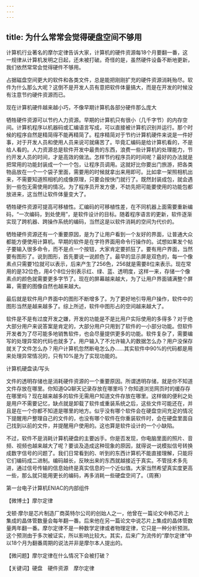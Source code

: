 ```yaml
---
---
---
```

title: 为什么常常会觉得硬盘空间不够用
---




计算机行业著名的摩尔定律告诉大家，计算机的硬件资源每18个月要翻一番，这一规律从计算机发明之日起，还未被打破。奇怪的是，虽然硬件设备不断地更新，我们依然常常会觉得硬件不够用。



占据磁盘空间更大的软件和各类文件，总是能把刚刚扩充的硬件资源消耗殆尽。软件为什么那么大呢？这倒不是开发人员有意把软件体量搞大，而是在开发的时候没有注意节约硬件资源而已。

现在计算机硬件越来越小巧，不像早期计算机各部分硬件那么庞大



牺牲硬件资源可以节约人力资源。早期的计算机只有很小（几千字节）的内存空间。计算机程序以机器码或汇编语言写成，可以直接被计算机识别并运行。那个时候的程序自然是精简得不能再精简了。程序精简对于节约计算机硬件来说是一件好事，对于开发人员和使用人员来说可就痛苦了。毕竟汇编码是给计算机看的，不是给人看的。人力资源总是软件开发中最贵的东西，浪费一些计算机的处理能力，节约开发人员的时间，才是高效的做法。怎样节约程序员的时间呢？最好的办法就是把常用的功能封装成一个一个包，让程序员调用。这就好比你要出门旅游，把各类物品放在一个一个袋子里面，需要用的时候就拿出来用即可。比如拿一架照相机出来，不需要知道照相机的成像原理，只要会按快门就行了。既然封装成包，就会遇到一些包无需使用的情况。为了程序员开发方便，不妨先把可能要使用的功能包都放进来，这当然让软件体量变大了。

牺牲硬件资源可提高可移植性。汇编码的可移植性差，在不同机器上面需要重新编码，“一次编码，到处使用”，是软件设计的目标。随着程序语言的更新，软件逐渐实现了跨机器、跨操作系统的编码，当然这是以软件消耗的空间为代价的。

牺牲硬件资源还有一个重要原因，是为了让用户看到一个友好的界面，让普通大众都能方便使用计算机。早期的软件是在字符界面用命令行操作的。试想如果发个帖子要输入很多命令，而不是点一个按钮，大家肯定要抓狂了。要有用户界面，当然要有图形了。说到图形，首先要说一说颜色了。最早的显示屏是双色的，每一个像素点只需要1位就可以表示，后来产生了256色，256就是需要8位来表示。现在常用的是32位色，用4个8位分别表示红、绿、蓝、透明度，这样一来，存储一个像素点的颜色就需要更多字节了。现在的屏幕越来越大，为了让用户界面铺满整个屏幕，需要的图像自然也越来越大。

最后就是软件用户界面中的图形不断增多了。为了更好地引导用户操作，软件中的图形当然是越来越多了。综上所述，软件中图形占的空间越来越大了。

软件是不是有过度开发之嫌，开发的功能是不是比用户实际使用的多得多？对于绝大部分用户来说答案是肯定的，大部分用户只用到了软件的一小部分功能。但软件开发者为了尽可能多地销售软件，也会尽量提供更多的功能。软件复杂了，需要编写的处理异常的代码也就多了。用户输入了不允许输入的数据怎么办？用户没保存就关了文件怎么办？用户计算机忽然断电怎么办……其实软件中90%的代码都是用来处理异常情况的，只有10%是为了实现功能的。

计算机硬盘读/写头



文件的透明存储也是消耗硬件资源的一个重要原因。所谓透明存储，就是你不知道文件存放在哪里。你知道QQ聊天记录存放在哪里吗？你知道浏览网页时的缓存存在哪里吗？现在越来越多的软件无需用户知道文件存放在哪里。这样做的便利之处是用户不需要记忆，缺点就是卸载了软件或重装系统之后，这些文件可能还在，并且是在一个你都不知道是哪里的地方。似乎没有哪个软件会在硬盘空间充足的情况下提醒用户整理自己的文件的，也没有哪个软件在你重装软件时，会在硬盘里面自己找到以前的文件，并提醒用户使用的。这也算是软件设计的一个小缺陷。

不过，软件不是消耗计算机硬盘的主要凶手。你是否发现，你电脑里面的照片、音频、视频也越来越大了呢？要谈及造成这种现象的原因，就得说一说模拟信号转换成数字信号的问题了。我们日常看到的、听到的东西计算机不能直接理解，只能将它们编码成二进制。编码越长，反映出来的东西就越接近于真实。不管技术多先进，通过信号传输的信息始终是真实信息的一个近似值。大家当然希望真实度更高一些，那么就只能用更长的编码，再多消耗一些硬盘空间了。（周赛）

第一台电子计算机ENIAC的内部组件



【微博士】摩尔定律



戈顿·摩尔是芯片制造厂商英特尔公司的创始人之一，他曾在一篇论文中称芯片上集成的晶体管数量会每年翻一番。后来他在另一篇论文中说芯片上集成的晶体管数量两年翻一番。摩尔定律不是一种数学定律或者物理定律，它只是一种分析预测。这个预测由于多次被证实，所以影响比较大。其实，后来广为流传的“摩尔定律”中以18个月为翻番周期的说法并非是摩尔本人提出的。

【微问题】摩尔定律在什么情况下会被打破？

【关键词】硬盘　硬件资源　摩尔定律